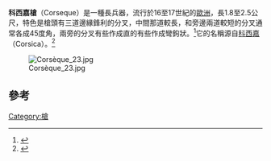 {{expand|time=2013-12-16T23:26:04+00:00}}
'''科西嘉槍'''（Corseque）是一種長兵器，流行於16至17世紀的[[歐洲|歐洲]]，長1.8至2.5公尺，特色是槍頭有三道邊緣鋒利的分叉，中間那道較長，和旁邊兩道較短的分叉通常各成45度角，兩旁的分叉有些作成直的有些作成彎鉤狀。<ref>{{cite web | url=http://medieval.stormthecastle.com/armorypages/polearms/corseque.htm | title=The Corseque  polearm | publisher=All Things Medieval Website | access-date=2013-12-16 | archive-date=2020-07-22 | archive-url=https://web.archive.org/web/20200722150101/http://medieval.stormthecastle.com/armorypages/polearms/corseque.htm | dead-url=no }}</ref>它的名稱源自[[科西嘉|科西嘉]]（Corsica）。<ref>{{cite web | url=http://www.medievalcollectibles.com/p-17248-corseque.aspx | title=Corseque | publisher=Medieval Collectibles | author=medieval collectibles | access-date=2013-12-16 | archive-date=2016-12-24 | archive-url=https://web.archive.org/web/20161224234334/http://www.medievalcollectibles.com/p-17248-corseque.aspx | dead-url=no }}</ref>

[[File:Corsèque_23.jpg|thumb]]
==參考==
{{reflist}}

{{長柄武器}}
[[Category:槍|Category:槍]]